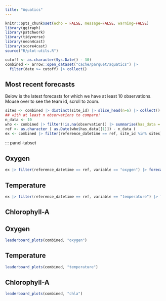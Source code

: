 ```yaml
---
title: "Aquatics"
---
```


```r
knitr::opts_chunk$set(echo = FALSE, message=FALSE, warning=FALSE)
library(ggiraph)
library(patchwork)
library(tidyverse)
library(neon4cast)
library(score4cast)
source("R/plot-utils.R")
```

```r
cutoff <- as.character(Sys.Date() - 30)
combined <- arrow::open_dataset("cache/parquet/aquatics") |>
  filter(date >= cutoff) |> collect()

```

## Most recent forecasts

Below is the latest forecasts for which we have at least 10 observations. Mouse over to see the team id, scroll to zoom.

```r
sites <- combined |> distinct(site_id) |> slice_head(n=6) |> collect() |> pull(site_id)
## with at least n observations to compare!
n_data <- 10
who <- combined |> filter(!is.na(observation)) |> summarise(has_data = max(reference_datetime)) |> collect()
ref <- as.character ( as.Date(who$has_data[[1]]) - n_data )
ex <- combined |> filter(reference_datetime == ref, site_id %in% sites) 

```

::: panel-tabset 

## Oxygen

```r
ex |> filter(reference_datetime == ref, variable == "oxygen") |> forecast_plots()
```

## Temperature

```r
ex |> filter(reference_datetime == ref, variable == "temperature") |> forecast_plots()
```

## Chlorophyll-A

<!-- Heading 1: navbar -->

::: panel-tabset

## Oxygen

```r
leaderboard_plots(combined, "oxygen")
```

## Temperature

```r
leaderboard_plots(combined, "temperature")
```

## Chlorophyll-A

```r
leaderboard_plots(combined, "chla")
```
:::
